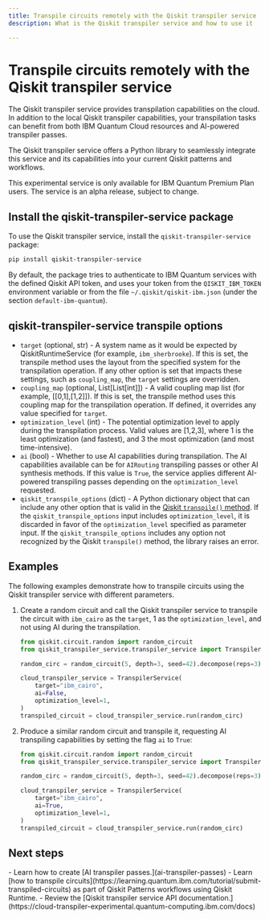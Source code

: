 ```yaml
---
title: Transpile circuits remotely with the Qiskit transpiler service
description: What is the Qiskit transpiler service and how to use it

---
```

# Transpile circuits remotely with the Qiskit transpiler service

The Qiskit transpiler service provides transpilation capabilities on the cloud. In addition to the local Qiskit transpiler capabilities, your transpilation tasks can benefit from both IBM Quantum Cloud resources and AI-powered transpiler passes.

The Qiskit transpiler service offers a Python library to seamlessly integrate this service and its capabilities into your current Qiskit patterns and workflows.

<Admonition type="note">
    This experimental service is only available for IBM Quantum Premium Plan users.
    The service is an alpha release, subject to change.
</Admonition>

<span id="install-transpiler-service"></span>
## Install the qiskit-transpiler-service package

To use the Qiskit transpiler service, install the `qiskit-transpiler-service` package:

```sh
pip install qiskit-transpiler-service
```

By default, the package tries to authenticate to IBM Quantum services with the defined Qiskit API token, and uses your token from the `QISKIT_IBM_TOKEN` environment variable or from the file `~/.qiskit/qiskit-ibm.json` (under the section `default-ibm-quantum`).

## qiskit-transpiler-service transpile options

- `target` (optional, str) - A system name as it would be expected by QiskitRuntimeService (for example, `ibm_sherbrooke`). If this is set, the transpile method uses the layout from the specified system for the transpilation operation. If any other option is set that impacts these settings, such as `coupling_map`, the `target` settings are overridden.
- `coupling_map` (optional, List[List[int]]) - A valid coupling map list (for example, [[0,1],[1,2]]). If this is set, the transpile method uses this coupling map for the transpilation operation. If defined, it overrides any value specified for `target`.
- `optimization_level` (int) - The potential optimization level to apply during the transpilation process. Valid values are [1,2,3], where 1 is the least optimization (and fastest), and 3 the most optimization (and most time-intensive).
- `ai` (bool) - Whether to use AI capabilities during transpilation. The AI capabilities available can be for `AIRouting` transpiling passes or other AI synthesis methods. If this value is `True`, the service applies different AI-powered transpiling passes depending on the `optimization_level` requested.
- `qiskit_transpile_options` (dict) - A Python dictionary object that can include any other option that is valid in the [Qiskit `transpile()` method](defaults-and-configuration-options). If the `qiskit_transpile_options` input includes `optimization_level`, it is discarded in favor of the `optimization_level` specified as parameter input. If the `qiskit_transpile_options` includes any option not recognized by the Qiskit `transpile()` method, the library raises an error.


## Examples

The following examples demonstrate how to transpile circuits using the Qiskit transpiler service with different parameters.

1. Create a random circuit and call the Qiskit transpiler service to transpile the circuit with `ibm_cairo` as the `target`, 1 as the `optimization_level`, and not using AI during the transpilation.

    ```python
    from qiskit.circuit.random import random_circuit
    from qiskit_transpiler_service.transpiler_service import TranspilerService

    random_circ = random_circuit(5, depth=3, seed=42).decompose(reps=3)

    cloud_transpiler_service = TranspilerService(
        target="ibm_cairo",
        ai=False,
        optimization_level=1,
    )
    transpiled_circuit = cloud_transpiler_service.run(random_circ)
    ```

1. Produce a similar random circuit and transpile it, requesting AI transpiling capabilities by setting the flag `ai` to `True`:

    ```python
    from qiskit.circuit.random import random_circuit
    from qiskit_transpiler_service.transpiler_service import TranspilerService

    random_circ = random_circuit(5, depth=3, seed=42).decompose(reps=3)

    cloud_transpiler_service = TranspilerService(
        target="ibm_cairo",
        ai=True,
        optimization_level=1,
    )
    transpiled_circuit = cloud_transpiler_service.run(random_circ)
    ```

## Next steps

<Admonition type="tip" title="Recommendations">
    - Learn how to create [AI transpiler passes.](ai-transpiler-passes)
    - Learn [how to transpile circuits](https://learning.quantum.ibm.com/tutorial/submit-transpiled-circuits) as part of Qiskit Patterns workflows using Qiskit Runtime.
    - Review the [Qiskit transpiler service API documentation.](https://cloud-transpiler-experimental.quantum-computing.ibm.com/docs)
</Admonition>
